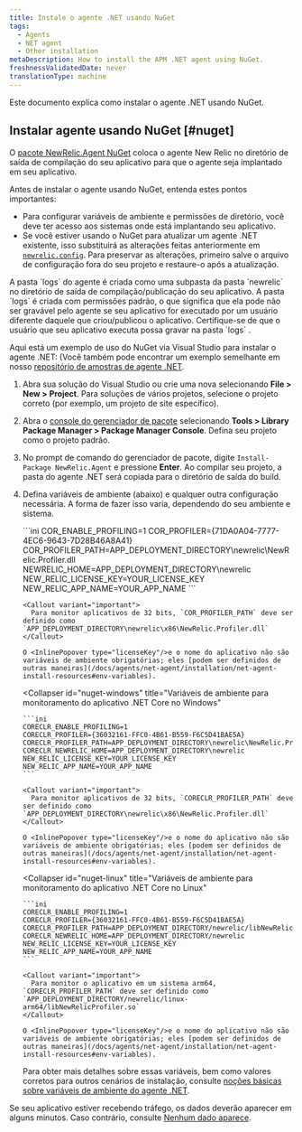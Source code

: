 ```yaml
---
title: Instale o agente .NET usando NuGet
tags:
  - Agents
  - NET agent
  - Other installation
metaDescription: How to install the APM .NET agent using NuGet.
freshnessValidatedDate: never
translationType: machine
---
```


Este documento explica como instalar o agente .NET usando NuGet.

## Instalar agente usando NuGet [#nuget]

O [pacote NewRelic.Agent NuGet](https://www.nuget.org/packages/NewRelic.Agent) coloca o agente New Relic no diretório de saída de compilação do seu aplicativo para que o agente seja implantado em seu aplicativo.

Antes de instalar o agente usando NuGet, entenda estes pontos importantes:

* Para configurar variáveis de ambiente e permissões de diretório, você deve ter acesso aos sistemas onde está implantando seu aplicativo.
* Se você estiver usando o NuGet para atualizar um agente .NET existente, isso substituirá as alterações feitas anteriormente em [`newrelic.config`](/docs/agents/net-agent/configuration/net-agent-configuration). Para preservar as alterações, primeiro salve o arquivo de configuração fora do seu projeto e restaure-o após a atualização.

<Callout variant="important">
  A pasta `logs` do agente é criada como uma subpasta da pasta `newrelic` no diretório de saída de compilação/publicação do seu aplicativo. A pasta `logs` é criada com permissões padrão, o que significa que ela pode não ser gravável pelo agente se seu aplicativo for executado por um usuário diferente daquele que criou/publicou o aplicativo. Certifique-se de que o usuário que seu aplicativo executa possa gravar na pasta `logs` .
</Callout>

Aqui está um exemplo de uso do NuGet via Visual Studio para instalar o agente .NET: (Você também pode encontrar um exemplo semelhante em nosso [repositório de amostras de agente .NET](https://github.com/newrelic/newrelic-dotnet-examples).

1. Abra sua solução do Visual Studio ou crie uma nova selecionando <DoNotTranslate>**File > New > Project**</DoNotTranslate>. Para soluções de vários projetos, selecione o projeto correto (por exemplo, um projeto de site específico).

2. Abra o [console do gerenciador de pacote](https://docs.microsoft.com/en-us/nuget/tools/package-manager-console) selecionando <DoNotTranslate>**Tools > Library Package Manager > Package Manager Console**</DoNotTranslate>. Defina seu projeto como o projeto padrão.

3. No prompt de comando do gerenciador de pacote, digite `Install-Package NewRelic.Agent` e pressione <DoNotTranslate>**Enter**</DoNotTranslate>. Ao compilar seu projeto, a pasta do agente .NET será copiada para o diretório de saída do build.

4. Defina variáveis de ambiente (abaixo) e qualquer outra configuração necessária. A forma de fazer isso varia, dependendo do seu ambiente e sistema.

   <CollapserGroup>
     <Collapser
       id="nuget-framework"
       title="Variáveis de ambiente para monitoramento do aplicativo .NET framework"
     >
       ```ini
       COR_ENABLE_PROFILING=1
       COR_PROFILER={71DA0A04-7777-4EC6-9643-7D28B46A8A41}
       COR_PROFILER_PATH=APP_DEPLOYMENT_DIRECTORY\newrelic\NewRelic.Profiler.dll
       NEWRELIC_HOME=APP_DEPLOYMENT_DIRECTORY\newrelic
       NEW_RELIC_LICENSE_KEY=YOUR_LICENSE_KEY
       NEW_RELIC_APP_NAME=YOUR_APP_NAME
       ```

       <Callout variant="important">
         Para monitor aplicativos de 32 bits, `COR_PROFILER_PATH` deve ser definido como `APP_DEPLOYMENT_DIRECTORY\newrelic\x86\NewRelic.Profiler.dll`
       </Callout>

       O <InlinePopover type="licenseKey"/>e o nome do aplicativo não são variáveis de ambiente obrigatórias; eles [podem ser definidos de outras maneiras](/docs/agents/net-agent/installation/net-agent-install-resources#env-variables).
     </Collapser>

     <Collapser
       id="nuget-windows"
       title="Variáveis de ambiente para monitoramento do aplicativo .NET Core no Windows"
     >
       ```ini
       CORECLR_ENABLE_PROFILING=1
       CORECLR_PROFILER={36032161-FFC0-4B61-B559-F6C5D41BAE5A}
       CORECLR_PROFILER_PATH=APP_DEPLOYMENT_DIRECTORY\newrelic\NewRelic.Profiler.dll
       CORECLR_NEWRELIC_HOME=APP_DEPLOYMENT_DIRECTORY\newrelic
       NEW_RELIC_LICENSE_KEY=YOUR_LICENSE_KEY
       NEW_RELIC_APP_NAME=YOUR_APP_NAME
       ```

       <Callout variant="important">
         Para monitor aplicativos de 32 bits, `CORECLR_PROFILER_PATH` deve ser definido como `APP_DEPLOYMENT_DIRECTORY\newrelic\x86\NewRelic.Profiler.dll`
       </Callout>

       O <InlinePopover type="licenseKey"/>e o nome do aplicativo não são variáveis de ambiente obrigatórias; eles [podem ser definidos de outras maneiras](/docs/agents/net-agent/installation/net-agent-install-resources#env-variables).
     </Collapser>

     <Collapser
       id="nuget-linux"
       title="Variáveis de ambiente para monitoramento do aplicativo .NET Core no Linux"
     >
       ```ini
       CORECLR_ENABLE_PROFILING=1
       CORECLR_PROFILER={36032161-FFC0-4B61-B559-F6C5D41BAE5A}
       CORECLR_PROFILER_PATH=APP_DEPLOYMENT_DIRECTORY/newrelic/libNewRelicProfiler.so
       CORECLR_NEWRELIC_HOME=APP_DEPLOYMENT_DIRECTORY/newrelic
       NEW_RELIC_LICENSE_KEY=YOUR_LICENSE_KEY
       NEW_RELIC_APP_NAME=YOUR_APP_NAME
       ```

       <Callout variant="important">
         Para monitor o aplicativo em um sistema arm64, `CORECLR_PROFILER_PATH` deve ser definido como `APP_DEPLOYMENT_DIRECTORY/newrelic/linux-arm64/libNewRelicProfiler.so`
       </Callout>

       O <InlinePopover type="licenseKey"/>e o nome do aplicativo não são variáveis de ambiente obrigatórias; eles [podem ser definidos de outras maneiras](/docs/agents/net-agent/installation/net-agent-install-resources#env-variables).
     </Collapser>
   </CollapserGroup>

   Para obter mais detalhes sobre essas variáveis, bem como valores corretos para outros cenários de instalação, consulte [noções básicas sobre variáveis de ambiente do agente .NET](/docs/apm/agents/net-agent/other-installation/understanding-net-agent-environment-variables/).

Se seu aplicativo estiver recebendo tráfego, os dados deverão aparecer em alguns minutos. Caso contrário, consulte [Nenhum dado aparece](/docs/agents/net-agent/troubleshooting/no-data-appears-net).

<InstallFeedback/>